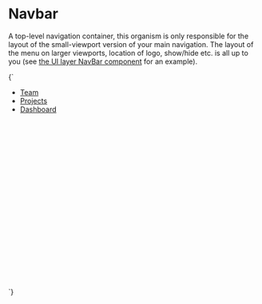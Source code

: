 
<Meta title="Organisms/Navbar" />

# Navbar

A top-level navigation container, this organism is only responsible for the layout of the small-viewport version of your main navigation. The layout of the menu on larger viewports, location of logo, show/hide etc. is all up to you (see [the UI layer NavBar component](/docs/ui-navigation-navbar--navbar) for an example).

<Canvas>
  <Story name="Navbar">
    {`
      <div style="min-height:25rem;">
        <div class="u-relative">
          <ul class="u-flex u-flex-col u-list-none o-navbar u-padding-s1 u-bg-grayscale-dark-2" id="navbar-1">
            <li class="u-margin-s2-bottom">
              <a href="/" class="a-button a-button--large a-button--secondary" aria-current="page">Team</a>
            </li>
            <li class="u-margin-s2-bottom">
              <a href="/" class="a-button a-button--large a-button--secondary">Projects</a>
            </li>
            <li class="u-margin-s2-bottom">
              <a href="/" class="a-button a-button--large a-button--secondary">Dashboard</a>
            </li>
          </ul>
        </div>
      </div>
    `}
  </Story>
</Canvas>
